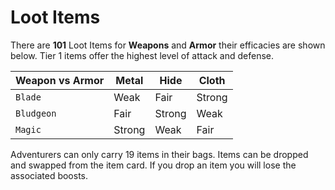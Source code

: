 # Loot Items

There are **101** Loot Items for **Weapons** and **Armor** their efficacies are shown below. Tier 1 items offer the highest level of attack and defense.

| Weapon vs Armor | Metal  | Hide   | Cloth  |
| --------------- | ------ | ------ | ------ |
| `Blade`         | Weak   | Fair   | Strong |
| `Bludgeon`      | Fair   | Strong | Weak   |
| `Magic`         | Strong | Weak   | Fair   |

Adventurers can only carry 19 items in their bags. Items can be dropped and swapped from the item card. If you drop an item you will lose the associated boosts.
